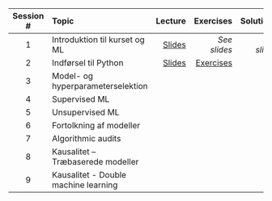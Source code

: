 | Session # | Topic | Lecture | Exercises | Solutions | Documents |
| :--: | :-- | --: | --: | --: | --: | 
| 1 | Introduktion til kurset og ML | [Slides](slides/1_introduction.html) | *See slides* | *See slides*  | *N/A*  | [Anaconda guide](misc/1_anaconda_guide.pdf) |
| 2	| Indførsel til Python | [Slides](slides/2_python.html) | [Exercises](exercises_notebook/2_exercise.ipynb) | | [Reading](misc/2_reading.pdf)|
| 3 | Model- og hyperparameterselektion	 | | | |
| 4 | Supervised ML | | | |
| 5 | Unsupervised ML | | | |
| 6 | Fortolkning af modeller | | | |
| 7 | Algorithmic audits | | | |
| 8 | Kausalitet – Træbaserede modeller	| | | |
| 9 | Kausalitet -  Double machine learning	| | | |